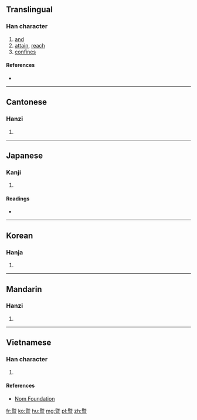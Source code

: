 {{also|曁}}
==Translingual==

===Han character===
{{Han char|rn=72|rad=日|as=10|sn=14|four=2110<sub>6</sub>|canj=日山日一 (AUAM)|ids=⿱[[既]][[旦]]}}

# [[and]]
# [[attain]], [[reach]]
# [[confines]]

====References====
* {{Han ref|kx=0499.061|dj=0870.030|hdz=21531.070|uh=66A8|ud=26280|bh=BA5B|bd=47707}}

----

==Cantonese==

===Hanzi===
{{yue-hanzi|jyut=[[kei3]]|y=kei3}}

# {{defn|lang=yue|sort=日10}}

----

==Japanese==

===Kanji===
{{ja-kanji|grade=|rs=日10}}

# {{defn|lang=ja|sort=日10}}

====Readings====
* {{ja-readings|on=[[き]] (ki)|kun=[[およぶ]] (oyobu)}}

----

==Korean==

===Hanja===
{{ko-hanja|hangeul=기|eumhun=|rv=gi|mr=ki|y=ki}}

# {{defn|lang=ko|sort=日10}}

----

==Mandarin==

===Hanzi===
{{cmn-hanzi|pin=[[jì]] ([[ji4]])|wg=chi<sup>4</sup>}}

# {{defn|lang=cmn|sort=日10}}

----

==Vietnamese==

===Han character===
{{vi-readings|rs=日10| hanviet = kị}}

# {{defn|lang=vi|sort=日10}}

====References====
*[http://nomfoundation.org/common/nom_details.php?codepoint=66a8 Nom Foundation]

[[fr:暨]]
[[ko:暨]]
[[hu:暨]]
[[mg:暨]]
[[pl:暨]]
[[zh:暨]]